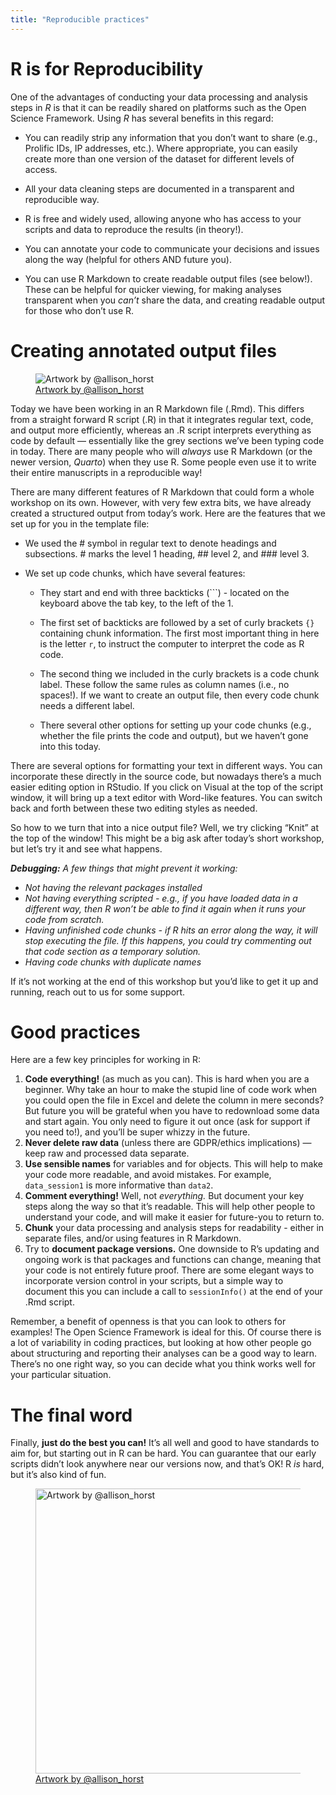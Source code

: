 ```yaml
---
title: "Reproducible practices"
---
```


# R is for Reproducibility

One of the advantages of conducting your data processing and analysis steps in *R* is that it can be readily shared on platforms such as the Open Science Framework. Using *R* has several benefits in this regard:

-   You can readily strip any information that you don't want to share (e.g., Prolific IDs, IP addresses, etc.). Where appropriate, you can easily create more than one version of the dataset for different levels of access.

-   All your data cleaning steps are documented in a transparent and reproducible way.

-   R is free and widely used, allowing anyone who has access to your scripts and data to reproduce the results (in theory!).

-   You can annotate your code to communicate your decisions and issues along the way (helpful for others AND future you).

-   You can use R Markdown to create readable output files (see below!). These can be helpful for quicker viewing, for making analyses transparent when you *can't* share the data, and creating readable output for those who don't use R.

# Creating annotated output files

![[Artwork by \@allison_horst](https://x.com/allison_horst)](images/r_markdown.png){fig-alt="Two fuzzy round monsters dressed as wizards, working together to brew different things together from a pantry (code, text, figures, etc.) in a cauldron labeled “R Markdown”. The monster wizard at the cauldron is reading a recipe that includes steps “1. Add text. 2. Add code. 3. Knit. 4. (magic) 5. Celebrate perceived wizardry.” The R Markdown potion then travels through a tube, and is converted to markdown by a monster on a broom with a magic wand, and eventually converted to an output by pandoc. Stylized text (in a font similar to Harry Potter) reads “R Markdown. Text. Code. Output. Get it together, people.”"}

Today we have been working in an R Markdown file (.Rmd). This differs from a straight forward R script (.R) in that it integrates regular text, code, and output more efficiently, whereas an .R script interprets everything as code by default — essentially like the grey sections we've been typing code in today. There are many people who will *always* use R Markdown (or the newer version, *Quarto*) when they use R. Some people even use it to write their entire manuscripts in a reproducible way!

There are many different features of R Markdown that could form a whole workshop on its own. However, with very few extra bits, we have already created a structured output from today's work. Here are the features that we set up for you in the template file:

-   We used the \# symbol in regular text to denote headings and subsections. \# marks the level 1 heading, \## level 2, and \### level 3.

-   We set up code chunks, which have several features:

    -   They start and end with three backticks (\`\`\`) - located on the keyboard above the tab key, to the left of the 1.

    -   The first set of backticks are followed by a set of curly brackets `{}` containing chunk information. The first most important thing in here is the letter `r`, to instruct the computer to interpret the code as R code.

    -   The second thing we included in the curly brackets is a code chunk label. These follow the same rules as column names (i.e., no spaces!). If we want to create an output file, then every code chunk needs a different label.

    -   There several other options for setting up your code chunks (e.g., whether the file prints the code and output), but we haven't gone into this today.

There are several options for formatting your text in different ways. You can incorporate these directly in the source code, but nowadays there's a much easier editing option in RStudio. If you click on Visual at the top of the script window, it will bring up a text editor with Word-like features. You can switch back and forth between these two editing styles as needed.

So how to we turn that into a nice output file? Well, we try clicking "Knit" at the top of the window! This might be a big ask after today's short workshop, but let's try it and see what happens.

***Debugging:** A few things that might prevent it working:*

-   *Not having the relevant packages installed*
-   *Not having everything scripted - e.g., if you have loaded data in a different way, then R won't be able to find it again when it runs your code from scratch.*
-   *Having unfinished code chunks - if R hits an error along the way, it will stop executing the file. If this happens, you could try commenting out that code section as a temporary solution.*
-   *Having code chunks with duplicate names*

If it's not working at the end of this workshop but you'd like to get it up and running, reach out to us for some support.

# Good practices

Here are a few key principles for working in R:

1.  **Code everything!** (as much as you can). This is hard when you are a beginner. Why take an hour to make the stupid line of code work when you could open the file in Excel and delete the column in mere seconds? But future you will be grateful when you have to redownload some data and start again. You only need to figure it out once (ask for support if you need to!), and you'll be super whizzy in the future.
2.  **Never delete raw data** (unless there are GDPR/ethics implications) — keep raw and processed data separate.
3.  **Use sensible names** for variables and for objects. This will help to make your code more readable, and avoid mistakes. For example, `data_session1` is more informative than `data2`.
4.  **Comment everything!** Well, not *everything.* But document your key steps along the way so that it's readable. This will help other people to understand your code, and will make it easier for future-you to return to.
5.  **Chunk** your data processing and analysis steps for readability - either in separate files, and/or using features in R Markdown.
6.  Try to **document package versions.** One downside to R's updating and ongoing work is that packages and functions can change, meaning that your code is not entirely future proof. There are some elegant ways to incorporate version control in your scripts, but a simple way to document this you can include a call to `sessionInfo()` at the end of your .Rmd script.

Remember, a benefit of openness is that you can look to others for examples! The Open Science Framework is ideal for this. Of course there is a lot of variability in coding practices, but looking at how other people go about structuring and reporting their analyses can be a good way to learn. There's no one right way, so you can decide what you think works well for your particular situation.

# The final word

Finally, **just do the best you can!** It's all well and good to have standards to aim for, but starting out in R can be hard. You can guarantee that our early scripts didn't look anywhere near our versions now, and that's OK! R *is* hard, but it's also kind of fun.

![[Artwork by \@allison_horst](https://x.com/allison_horst)](images/r_change.png){fig-alt="A digital cartoon with two illustrations: the top shows the R-logo with a scary face, and a small scared little fuzzy monster holding up a white flag in surrender while under a dark storm cloud. The text above says “at first I was like…” The lower cartoon is a friendly, smiling R-logo jumping up to give a happy fuzzy monster a high-five under a smiling sun and next to colorful flowers. The text above the bottom illustration reads “but now it’s like…”" fig-align="center" width="456"}

